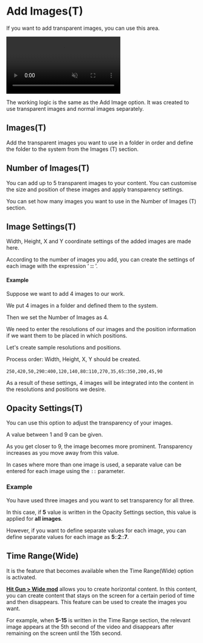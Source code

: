 # Add Images(T)

If you want to add transparent images, you can use this area.


<video autoPlay muted loop controls>
  <source src="/gorsel-transparan.mp4" type="video/mp4" />
  Your browser does not support the video tag.
</video>


The working logic is the same as the Add Image option. It was created to use transparent images and normal images separately.


## Images(T)

Add the transparent images you want to use in a folder in order and define the folder to the system from the Images (T) section.


## Number of Images(T)

You can add up to 5 transparent images to your content. You can customise the size and position of these images and apply transparency settings.

You can set how many images you want to use in the Number of Images (T) section.



## Image Settings(T)

Width, Height, X and Y coordinate settings of the added images are made here.

According to the number of images you add, you can create the settings of each image with the expression ‘ **::** ’.

#### Example

Suppose we want to add 4 images to our work.

We put 4 images in a folder and defined them to the system.

Then we set the Number of Images as 4.

We need to enter the resolutions of our images and the position information if we want them to be placed in which positions.

Let's create sample resolutions and positions.

 
<Callout type="info" emoji="ℹ️">
  Process order: Width, Height, X, Y should be created.
</Callout>

`250,420,50,290`::`400,120,140,80`::`110,270,35,65`::`350,200,45,90`


As a result of these settings, 4 images will be integrated into the content in the resolutions and positions we desire.


## Opacity Settings(T)

You can use this option to adjust the transparency of your images.

A value between 1 and 9 can be given.

As you get closer to 9, the image becomes more prominent. Transparency increases as you move away from this value.

In cases where more than one image is used, a separate value can be entered for each image using the `::` parameter.

### Example

You have used three images and you want to set transparency for all three.

In this case, if **5** value is written in the Opacity Settings section, this value is applied for **all images**.

However, if you want to define separate values for each image, you can define separate values for each image as **5**::**2**::**7**.


## Time Range(Wide)

It is the feature that becomes available when the Time Range(Wide) option is activated.

[**Hit Gun > Wide mod**](/hitgun/wide) allows you to create horizontal content. In this content, you can create content that stays on the screen for a certain period of time and then disappears. 
This feature can be used to create the images you want.

For example, when **5-15** is written in the Time Range section, the relevant image appears at the 5th second of the video and disappears after remaining on the screen until the 15th second.